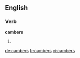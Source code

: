 ==English==

===Verb===
'''cambers'''

# {{en-third-person singular of|camber}}

[[de:cambers]]
[[fr:cambers]]
[[vi:cambers]]